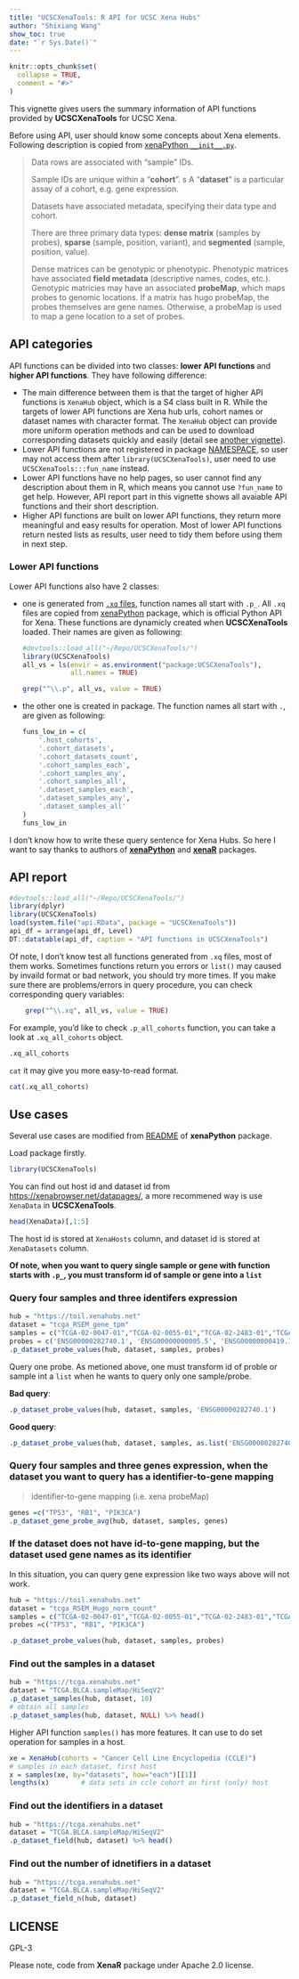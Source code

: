 ```yaml
---
title: "UCSCXenaTools: R API for UCSC Xena Hubs"
author: "Shixiang Wang"
show_toc: true
date: "`r Sys.Date()`"
---
```


```r
knitr::opts_chunk$set(
  collapse = TRUE,
  comment = "#>"
)
```

This vignette gives users the summary information of API functions provided by **UCSCXenaTools** for UCSC Xena. 

Before using API, user should know some concepts about Xena elements. Following description is copied from [xenaPython `__init__.py`](https://github.com/ucscXena/xenaPython/blob/master/xenaPython/__init__.py).

> Data rows are associated with "sample" IDs.
>
> Sample IDs are unique within a "**cohort**".
>s
> A "**dataset**" is a particular assay of a cohort, e.g. gene expression.
>
> Datasets have associated metadata, specifying their data type and cohort.
>
> There are three primary data types: **dense matrix** (samples by probes), **sparse** (sample, position, variant), and **segmented** (sample, position, value).
> 
> Dense matrices can be genotypic or phenotypic. Phenotypic matrices have associated **field metadata** (descriptive names, codes, etc.).
Genotypic matricies may have an associated **probeMap**, which maps probes to genomic locations. If a matrix has hugo probeMap, the probes themselves are gene names. Otherwise, a probeMap is used to map a gene location to a set of probes.

## API categories

API functions can be divided into two classes: **lower API functions** and **higher API functions**. 
They have following difference:

- The main difference between them is that the target of higher API functions is `XenaHub` object, which is
a S4 class built in R. While the targets of lower API functions are Xena hub urls, cohort names or 
dataset names with character format. The `XenaHub` object can provide more uniform operation methods and can be
used to download corresponding datasets quickly and easily 
(detail see [another vignette](https://shixiangwang.github.io/UCSCXenaTools/)).
- Lower API functions are not registered in package 
[NAMESPACE](https://github.com/ShixiangWang/UCSCXenaTools/blob/master/NAMESPACE), so user may not access them
after `library(UCSCXenaTools)`, user need to use `UCSCXenaTools:::fun_name` instead.
- Lower API functions have no help pages, so user cannot find any description about them in R, which means
you cannot use `?fun_name` to get help. However, API report part in this vignette shows all avaiable API functions and 
their short description.
- Higher API functions are built on lower API functions, they return more meaningful and easy results for operation. Most of lower API functions return nested lists as results, user need to tidy them before using them in next step.


### Lower API functions

Lower API functions also have 2 classes: 

- one is generated from 
[`.xq` files](https://github.com/ShixiangWang/UCSCXenaTools/tree/master/inst/queries), 
function names all start with `.p_`. All `.xq` files are copied from [xenaPython](https://github.com/ucscXena/xenaPython) package, which is official Python API for Xena.
These functions are dynamicly created when **UCSCXenaTools** loaded. Their names are given as following: 

    ```r
    #devtools::load_all("~/Repo/UCSCXenaTools/")
    library(UCSCXenaTools)
    all_vs = ls(envir = as.environment("package:UCSCXenaTools"),
                all.names = TRUE)
    ```
    
    ```r
    grep("^\\.p", all_vs, value = TRUE)
    ```

- the other one is created in package. The function names all start with `.`, are given as following:

    ```r
    funs_low_in = c(
        '.host_cohorts',
        '.cohort_datasets',
        '.cohort_datasets_count',
        '.cohort_samples_each',
        '.cohort_samples_any',
        '.cohort_samples_all',
        '.dataset_samples_each',
        '.dataset_samples_any',
        '.dataset_samples_all'
    )
    funs_low_in
    ```


I don't know how to write these query sentence for Xena Hubs. So here I want to
say thanks to authors of [**xenaPython**](https://github.com/ucscXena/xenaPython) 
and [**xenaR**](https://github.com/mtmorgan/XenaR) packages.

## API report


```r
#devtools::load_all("~/Repo/UCSCXenaTools/")
library(dplyr)
library(UCSCXenaTools)
load(system.file("api.RData", package = "UCSCXenaTools"))
api_df = arrange(api_df, Level)
DT::datatable(api_df, caption = "API functions in UCSCXenaTools")
```

Of note, I don't know test all functions generated from `.xq` files, most of them works.
Sometimes functions return you errors or `list()` may caused by invaild format or bad network, 
you should try more times. If you make sure there are problems/errors in query procedure,
you can check corresponding query variables:

```r
    grep("^\\.xq", all_vs, value = TRUE)
```

For example, you'd like to check `.p_all_cohorts` function, you can take a look
at `.xq_all_cohorts` object.

```r
.xq_all_cohorts
```

`cat` it may give you more easy-to-read format.

```r
cat(.xq_all_cohorts)
```

## Use cases

Several use cases are modified from [README](https://github.com/ucscXena/xenaPython) of **xenaPython** package. 

Load package firstly.

```r
library(UCSCXenaTools)
```


You can find out host id and dataset id from <https://xenabrowser.net/datapages/>, a more recommened way is use `XenaData` in **UCSCXenaTools**.

```r
head(XenaData)[,1:5]
```

The host id is stored at `XenaHosts` column, and dataset id is stored at `XenaDatasets` column.

**Of note, when you want to query single sample or gene with function starts with `.p_`, you must transform id of sample or gene into a `list`**

### Query four samples and three identifers expression

```r
hub = "https://toil.xenahubs.net"
dataset = "tcga_RSEM_gene_tpm"
samples = c("TCGA-02-0047-01","TCGA-02-0055-01","TCGA-02-2483-01","TCGA-02-2485-01")
probes = c('ENSG00000282740.1', 'ENSG00000000005.5', 'ENSG00000000419.12')
.p_dataset_probe_values(hub, dataset, samples, probes)
```


Query one probe. As metioned above, one must transform id of proble or sample int a `list` when he wants to query only one sample/probe.

**Bad query**:

```r
.p_dataset_probe_values(hub, dataset, samples, 'ENSG00000282740.1')
```

**Good query**:

```r
.p_dataset_probe_values(hub, dataset, samples, as.list('ENSG00000282740.1'))
```

### Query four samples and three genes expression, when the dataset you want to query has a identifier-to-gene mapping

> identifier-to-gene mapping (i.e. xena probeMap)

```r
genes =c("TP53", "RB1", "PIK3CA")
.p_dataset_gene_probe_avg(hub, dataset, samples, genes)
```

### If the dataset does not have id-to-gene mapping, but the dataset used gene names as its identifier

In this situation, you can query gene expression like two ways above will not work.

```r
hub = "https://toil.xenahubs.net"
dataset = "tcga_RSEM_Hugo_norm_count"
samples = c("TCGA-02-0047-01","TCGA-02-0055-01","TCGA-02-2483-01","TCGA-02-2485-01")
probes =c("TP53", "RB1", "PIK3CA")

.p_dataset_probe_values(hub, dataset, samples, probes)
```

### Find out the samples in a dataset

```r
hub = "https://tcga.xenahubs.net"
dataset = "TCGA.BLCA.sampleMap/HiSeqV2"
.p_dataset_samples(hub, dataset, 10)
# obtain all samples
.p_dataset_samples(hub, dataset, NULL) %>% head()
```

Higher API function `samples()` has more features. It can use to do set operation for samples in a host.

```r
xe = XenaHub(cohorts = "Cancer Cell Line Encyclopedia (CCLE)")
# samples in each dataset, first host
x = samples(xe, by="datasets", how="each")[[1]]
lengths(x)        # data sets in ccle cohort on first (only) host
```

### Find out the identifiers in a dataset

```r
hub = "https://tcga.xenahubs.net"
dataset = "TCGA.BLCA.sampleMap/HiSeqV2"
.p_dataset_field(hub, dataset) %>% head()
```

### Find out the number of idnetifiers in a dataset

```r
hub = "https://tcga.xenahubs.net"
dataset = "TCGA.BLCA.sampleMap/HiSeqV2"
.p_dataset_field_n(hub, dataset)
```


## LICENSE

GPL-3

Please note, code from **XenaR** package under Apache 2.0 license.
